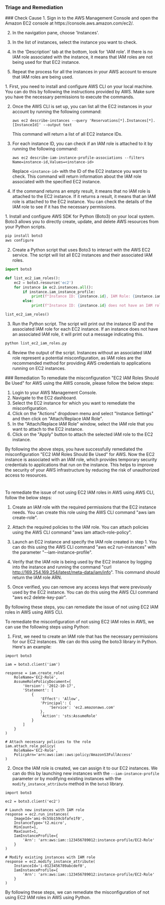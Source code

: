 
### Triage and Remediation
<Tabs>

<Tab title='Cause'>
### Check Cause
<AccordionGroup>
<Accordion title='Using Console' defaultOpen='true'>
1. Sign in to the AWS Management Console and open the Amazon EC2 console at https://console.aws.amazon.com/ec2/.

2. In the navigation pane, choose 'Instances'.

3. In the list of instances, select the instance you want to check.

4. In the 'Description' tab at the bottom, look for 'IAM role'. If there is no IAM role associated with the instance, it means that IAM roles are not being used for that EC2 instance.

5. Repeat the process for all the instances in your AWS account to ensure that IAM roles are being used.
</Accordion>

<Accordion title='Using CLI'>
1. First, you need to install and configure AWS CLI on your local machine. You can do this by following the instructions provided by AWS. Make sure you have the necessary permissions to execute the commands.

2. Once the AWS CLI is set up, you can list all the EC2 instances in your account by running the following command:

   ```
   aws ec2 describe-instances --query 'Reservations[*].Instances[*].[InstanceId]' --output text
   ```
   This command will return a list of all EC2 instance IDs.

3. For each instance ID, you can check if an IAM role is attached to it by running the following command:

   ```
   aws ec2 describe-iam-instance-profile-associations --filters Name=instance-id,Values=<instance-id>
   ```
   Replace `<instance-id>` with the ID of the EC2 instance you want to check. This command will return information about the IAM role associated with the specified EC2 instance.

4. If the command returns an empty result, it means that no IAM role is attached to the EC2 instance. If it returns a result, it means that an IAM role is attached to the EC2 instance. You can check the details of the IAM role to see if it has the necessary permissions.
</Accordion>

<Accordion title='Using Python'>
1. Install and configure AWS SDK for Python (Boto3) on your local system. Boto3 allows you to directly create, update, and delete AWS resources from your Python scripts.

```python
pip install boto3
aws configure
```

2. Create a Python script that uses Boto3 to interact with the AWS EC2 service. The script will list all EC2 instances and their associated IAM roles.

```python
import boto3

def list_ec2_iam_roles():
    ec2 = boto3.resource('ec2')
    for instance in ec2.instances.all():
        if instance.iam_instance_profile:
            print(f"Instance ID: {instance.id}, IAM Role: {instance.iam_instance_profile['Arn']}")
        else:
            print(f"Instance ID: {instance.id} does not have an IAM role associated.")

list_ec2_iam_roles()
```

3. Run the Python script. The script will print out the instance ID and the associated IAM role for each EC2 instance. If an instance does not have an associated IAM role, it will print out a message indicating this.

```python
python list_ec2_iam_roles.py
```

4. Review the output of the script. Instances without an associated IAM role represent a potential misconfiguration, as IAM roles are the recommended method for providing AWS credentials to applications running on EC2 instances.
</Accordion>

</AccordionGroup>
</Tab>
<Tab title='Remediation'>
### Remediation

<AccordionGroup>
<Accordion title='Using Console' defaultOpen='true'>
To remediate the misconfiguration "EC2 IAM Roles Should Be Used" for AWS using the AWS console, please follow the below steps:

1. Login to your AWS Management Console.
2. Navigate to the EC2 dashboard.
3. Select the EC2 instance for which you want to remediate the misconfiguration.
4. Click on the "Actions" dropdown menu and select "Instance Settings" and then click on "Attach/Replace IAM Role".
5. In the "Attach/Replace IAM Role" window, select the IAM role that you want to attach to the EC2 instance.
6. Click on the "Apply" button to attach the selected IAM role to the EC2 instance.

By following the above steps, you have successfully remediated the misconfiguration "EC2 IAM Roles Should Be Used" for AWS. Now the EC2 instance is associated with an IAM role, which provides temporary security credentials to applications that run on the instance. This helps to improve the security of your AWS infrastructure by reducing the risk of unauthorized access to resources.

#
</Accordion>

<Accordion title='Using CLI'>
To remediate the issue of not using EC2 IAM roles in AWS using AWS CLI, follow the below steps:

1. Create an IAM role with the required permissions that the EC2 instance needs. You can create this role using the AWS CLI command "aws iam create-role".

2. Attach the required policies to the IAM role. You can attach policies using the AWS CLI command "aws iam attach-role-policy".

3. Launch an EC2 instance and specify the IAM role created in step 1. You can do this using the AWS CLI command "aws ec2 run-instances" with the parameter "--iam-instance-profile".

4. Verify that the IAM role is being used by the EC2 instance by logging into the instance and running the command "curl http://169.254.169.254/latest/meta-data/iam/info". This command should return the IAM role ARN.

5. Once verified, you can remove any access keys that were previously used by the EC2 instance. You can do this using the AWS CLI command "aws ec2 delete-key-pair".

By following these steps, you can remediate the issue of not using EC2 IAM roles in AWS using AWS CLI.
</Accordion>

<Accordion title='Using Python'>
To remediate the misconfiguration of not using EC2 IAM roles in AWS, we can use the following steps using Python:

1. First, we need to create an IAM role that has the necessary permissions for our EC2 instances. We can do this using the boto3 library in Python. Here's an example:

```
import boto3

iam = boto3.client('iam')

response = iam.create_role(
    RoleName='EC2-Role',
    AssumeRolePolicyDocument={
        'Version': '2012-10-17',
        'Statement': [
            {
                'Effect': 'Allow',
                'Principal': {
                    'Service': 'ec2.amazonaws.com'
                },
                'Action': 'sts:AssumeRole'
            }
        ]
    }
)

# Attach necessary policies to the role
iam.attach_role_policy(
    RoleName='EC2-Role',
    PolicyArn='arn:aws:iam::aws:policy/AmazonS3FullAccess'
)
```

2. Once the IAM role is created, we can assign it to our EC2 instances. We can do this by launching new instances with the `--iam-instance-profile` parameter or by modifying existing instances with the `modify_instance_attribute` method in the `boto3` library.

```
import boto3

ec2 = boto3.client('ec2')

# Launch new instances with IAM role
response = ec2.run_instances(
    ImageId='ami-0c55b159cbfafe1f0',
    InstanceType='t2.micro',
    MinCount=1,
    MaxCount=1,
    IamInstanceProfile={
        'Arn': 'arn:aws:iam::123456789012:instance-profile/EC2-Role'
    }
)

# Modify existing instances with IAM role
response = ec2.modify_instance_attribute(
    InstanceId='i-0123456789abcdef0',
    IamInstanceProfile={
        'Arn': 'arn:aws:iam::123456789012:instance-profile/EC2-Role'
    }
)
```

By following these steps, we can remediate the misconfiguration of not using EC2 IAM roles in AWS using Python.
</Accordion>

</AccordionGroup>
</Tab>
</Tabs>
